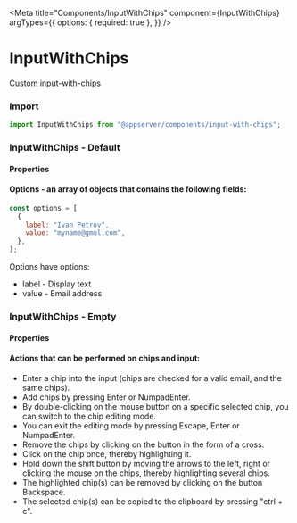 
<Meta
  title="Components/InputWithChips"
  component={InputWithChips}
  argTypes={{
    options: { required: true },
  }}
/>

# InputWithChips

Custom input-with-chips

### Import

```js
import InputWithChips from "@appserver/components/input-with-chips";
```

### InputWithChips - Default

<Canvas>
  <Story story={stories.Default} name="Default" />
</Canvas>

#### Properties

<ArgsTable story="Default" />

#### Options - an array of objects that contains the following fields:

```js
const options = [
  {
    label: "Ivan Petrov",
    value: "myname@gmul.com",
  },
];
```

Options have options:

- label - Display text
- value - Email address

### InputWithChips - Empty

<Canvas>
  <Story story={stories.Empty} name="Empty" />
</Canvas>

#### Properties

<ArgsTable story="Empty" />

#### Actions that can be performed on chips and input:

- Enter a chip into the input (chips are checked for a valid email, and the same chips).
- Add chips by pressing Enter or NumpadEnter.
- By double-clicking on the mouse button on a specific selected chip, you can switch to the chip editing mode.
- You can exit the editing mode by pressing Escape, Enter or NumpadEnter.
- Remove the chips by clicking on the button in the form of a cross.
- Click on the chip once, thereby highlighting it.
- Hold down the shift button by moving the arrows to the left, right or clicking the mouse on the chips, thereby highlighting several chips.
- The highlighted chip(s) can be removed by clicking on the button Backspace.
- The selected chip(s) can be copied to the clipboard by pressing "ctrl + c".
